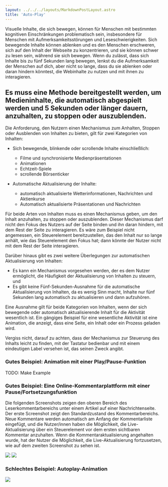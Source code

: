 ```yaml
---
layout: ../../../layouts/MarkdownPostLayout.astro
title: 'Auto-Play'
---
```


Visuelle Inhalte, die sich bewegen, können für Menschen mit bestimmten kognitiven Einschränkungen problematisch sein, insbesondere für Menschen mit Aufmerksamkeitsstörungen und Leseschwierigkeiten. Sich bewegende Inhalte können ablenken und es den Menschen erschweren, sich auf den Inhalt der Webseite zu konzentrieren, und sie können schwer zu lesen sein, während sie sich bewegen. Wenn du zulässt, dass sich Inhalte bis zu fünf Sekunden lang bewegen, lenkst du die Aufmerksamkeit der Menschen auf dich, aber nicht so lange, dass du sie ablenken oder daran hindern könntest, die Webinhalte zu nutzen und mit ihnen zu interagieren.

## Es muss eine Methode bereitgestellt werden, um Medieninhalte, die automatisch abgespielt werden und 5 Sekunden oder länger dauern, anzuhalten, zu stoppen oder auszublenden.

Die Anforderung, den Nutzern einen Mechanismus zum Anhalten, Stoppen oder Ausblenden von Inhalten zu bieten, gilt für zwei Kategorien von Inhalten:

- Sich bewegende, blinkende oder scrollende Inhalte einschließlich:

  - Filme und synchronisierte Medienpräsentationen
  - Animationen
  - Echtzeit-Spiele
  - scrollende Börsenticker

- Automatische Aktualisierung der Inhalte:

  - automatisch aktualisierte Wetterinformationen, Nachrichten und Aktienkurse
  - Automatisch aktualisierte Präsentationen und Nachrichten

Für beide Arten von Inhalten muss es einen Mechanismus geben, um den Inhalt anzuhalten, zu stoppen oder auszublenden. Dieser Mechanismus darf nicht den Fokus des Nutzers auf der Seite binden und ihn daran hindern, mit dem Rest der Seite zu interagieren. Es wäre zum Beispiel nicht angemessen, ein Steuerelement bereitzustellen, das den Inhalt nur so lange anhält, wie das Steuerelement den Fokus hat; dann könnte der Nutzer nicht mit dem Rest der Seite interagieren.

Darüber hinaus gibt es zwei weitere Überlegungen zur automatischen Aktualisierung von Inhalten:

- Es kann ein Mechanismus vorgesehen werden, der es dem Nutzer ermöglicht, die Häufigkeit der Aktualisierung von Inhalten zu steuern, und
- Es gibt keine Fünf-Sekunden-Ausnahme für die automatische Aktualisierung von Inhalten, da es wenig Sinn macht, Inhalte nur fünf Sekunden lang automatisch zu aktualisieren und dann aufzuhören.

Eine Ausnahme gilt für beide Kategorien von Inhalten, wenn der sich bewegende oder automatisch aktualisierende Inhalt für die Aktivität wesentlich ist. Ein gängiges Beispiel für eine wesentliche Aktivität ist eine Animation, die anzeigt, dass eine Seite, ein Inhalt oder ein Prozess geladen wird.

Vergiss nicht, darauf zu achten, dass der Mechanismus zur Steuerung des Inhalts leicht zu finden, mit der Tastatur bedienbar und mit einem eindeutigen Label versehen ist, das seinen Zweck angibt.

### Gutes Beispiel: Animation mit einer Play/Pause-Funktion

TODO: Make Example

### Gutes Beispiel: Eine Online-Kommentarplattform mit einer Pause/Fortsetzungsfunktion

Die folgenden Screenshots zeigen den oberen Bereich des Leserkommentarbereichs unter einem Artikel auf einer Nachrichtenseite. Der erste Screenshot zeigt den Standardzustand des Kommentarbereichs. Neue Kommentare werden automatisch am Anfang der Kommentarliste eingefügt, und die Nutzer/innen haben die Möglichkeit, die Live-Aktualisierung über ein Steuerelement vor dem ersten sichtbaren Kommentar anzuhalten. Wenn die Kommentaraktualisierung angehalten wurde, hat der Nutzer die Möglichkeit, die Live-Aktualisierung fortzusetzen, wie auf dem zweiten Screenshot zu sehen ist.

![](/images/multimedia/updates-default.png)
![](/images/multimedia/updates-paused.png)

### Schlechtes Beispiel: Autoplay-Animation

![](/images/multimedia/loop.gif)
